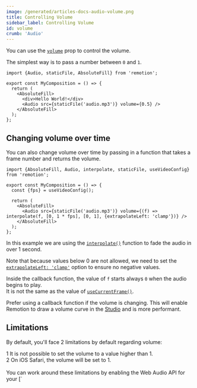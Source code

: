 ```yaml
---
image: /generated/articles-docs-audio-volume.png
title: Controlling Volume
sidebar_label: Controlling Volume
id: volume
crumb: 'Audio'
---
```



You can use the [`volume`](/docs/audio#volume) prop to control the volume.

The simplest way is to pass a number between `0` and `1`.

```tsx twoslash {7} title="MyComp.tsx"
import {Audio, staticFile, AbsoluteFill} from 'remotion';

export const MyComposition = () => {
  return (
    <AbsoluteFill>
      <div>Hello World!</div>
      <Audio src={staticFile('audio.mp3')} volume={0.5} />
    </AbsoluteFill>
  );
};
```

## Changing volume over time

You can also change volume over time by passing in a function that takes a frame number and returns the volume.

```tsx twoslash {8}
import {AbsoluteFill, Audio, interpolate, staticFile, useVideoConfig} from 'remotion';

export const MyComposition = () => {
  const {fps} = useVideoConfig();

  return (
    <AbsoluteFill>
      <Audio src={staticFile('audio.mp3')} volume={(f) => interpolate(f, [0, 1 * fps], [0, 1], {extrapolateLeft: 'clamp'})} />
    </AbsoluteFill>
  );
};
```

In this example we are using the [`interpolate()`](/docs/interpolate) function to fade the audio in over 1 second.

Note that because values below 0 are not allowed, we need to set the [`extrapolateLeft: 'clamp'`](/docs/interpolate#extrapolateleft) option to ensure no negative values.

Inside the callback function, the value of `f` starts always `0` when the audio begins to play.  
It is not the same as the value of [`useCurrentFrame()`](/docs/use-current-frame).

Prefer using a callback function if the volume is changing. This will enable Remotion to draw a volume curve in the [Studio](/docs/studio) and is more performant.

## Limitations<AvailableFrom v="4.0.306" />

By default, you'll face 2 limitations by default regarding volume:

<div>
<div><Step>1</Step> It is not possible to set the volume to a value higher than 1.</div>
<div><Step>2</Step> On iOS Safari, the volume will be set to 1.</div>
</div><br/>
You can work around these limitations by enabling the Web Audio API for your [`<Audio>`](/docs/audio#usewebaudioapi), [`<Video>`](/docs/video#usewebaudioapi) and [`<OffthreadVideo>`](/docs/offthreadvideo#usewebaudioapi) tags.

```tsx twoslash
import {Audio, staticFile, AbsoluteFill} from 'remotion';
// ---cut---

<Audio src="https://parser.media/audio.wav" volume={2} useWebAudioApi crossOrigin="anonymous" />;
```

However, this comes with two caveats:

<div>
<div><Step error>1</Step> You must set the `crossOrigin` prop to `anonymous` and the audio must support CORS.</div>
<div><Step error>2</Step> On Safari, you cannot combine it with [`playbackRate`](/docs/audio#playbackrate). If you do, the volume will be ignored.</div>
</div><br/>
